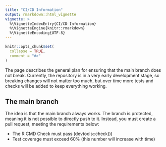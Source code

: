 ```yaml
---
title: "CI/CD Information"
output: rmarkdown::html_vignette
vignette: >
  %\VignetteIndexEntry{CI/CD Information}
  %\VignetteEngine{knitr::rmarkdown}
  %\VignetteEncoding{UTF-8}
---
```


```r
knitr::opts_chunk$set(
  collapse = TRUE,
  comment = "#>"
)
```

The page describes the general plan for ensuring that the main branch does not break. Currently, the repository is in a very early development stage, so breaking changes will not matter too much, but over time more tests and checks will be added to keep everything working.

## The main branch

The idea is that the main branch always works. The branch is protected, meaning it is not possible to directly push to it. Instead, you must create a pull request, meeting the requirements below:

* The R CMD Check must pass (devtools::check())
* Test coverage must exceed 60% (this number will increase with time)

